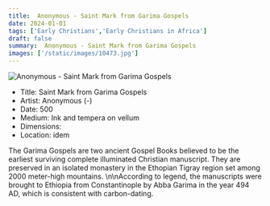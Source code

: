 ```yaml
---
title:  Anonymous - Saint Mark from Garima Gospels
date: 2024-01-01
tags: ['Early Christians','Early Christians in Africa']
draft: false
summary:  Anonymous - Saint Mark from Garima Gospels
images: ['/static/images/10473.jpg']
---
```


![ Anonymous - Saint Mark from Garima Gospels](/static/images/10473.jpg)

* Title: Saint Mark from Garima Gospels
* Artist:  Anonymous (-)
* Date: 500
* Medium: Ink and tempera on vellum
* Dimensions: 
* Location: idem

The Garima Gospels are two ancient Gospel Books believed to be the earliest surviving complete illuminated Christian manuscript. They are preserved in an isolated monastery in the Ethopian Tigray region set among 2000 meter-high mountains. \n\nAccording to legend, the manuscripts were brought to Ethiopia from Constantinople by Abba Garima in the year 494 AD, which is consistent with carbon-dating.
